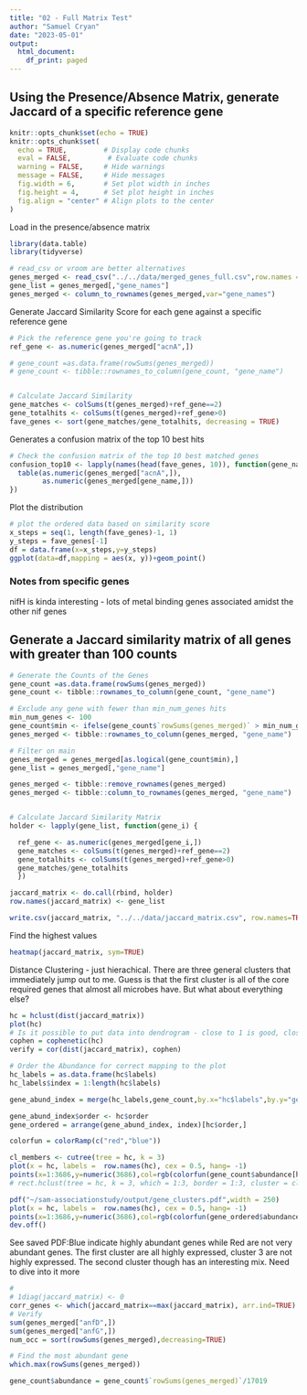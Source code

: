```yaml
---
title: "02 - Full Matrix Test"
author: "Samuel Cryan"
date: "2023-05-01"
output:
  html_document:
    df_print: paged
---
```


## Using the Presence/Absence Matrix, generate Jaccard of a specific reference gene

```r
knitr::opts_chunk$set(echo = TRUE)
knitr::opts_chunk$set(
  echo = TRUE,         # Display code chunks
  eval = FALSE,         # Evaluate code chunks
  warning = FALSE,     # Hide warnings
  message = FALSE,     # Hide messages
  fig.width = 6,       # Set plot width in inches
  fig.height = 4,      # Set plot height in inches
  fig.align = "center" # Align plots to the center
)

```


Load in the presence/absence matrix
```r
library(data.table)
library(tidyverse)

# read_csv or vroom are better alternatives
genes_merged <- read_csv("../../data/merged_genes_full.csv",row.names = 1, header= TRUE)
gene_list = genes_merged[,"gene_names"]
genes_merged <- column_to_rownames(genes_merged,var="gene_names")
```


Generate Jaccard Similarity Score for each gene against a specific reference gene
```r
# Pick the reference gene you're going to track
ref_gene <- as.numeric(genes_merged["acnA",])

# gene_count =as.data.frame(rowSums(genes_merged))
# gene_count <- tibble::rownames_to_column(gene_count, "gene_name")


# Calculate Jaccard Similarity
gene_matches <- colSums(t(genes_merged)+ref_gene==2)
gene_totalhits <- colSums(t(genes_merged)+ref_gene>0)
fave_genes <- sort(gene_matches/gene_totalhits, decreasing = TRUE)
```

Generates a confusion matrix of the top 10 best hits
```r
# Check the confusion matrix of the top 10 best matched genes
confusion_top10 <- lapply(names(head(fave_genes, 10)), function(gene_name){
  table(as.numeric(genes_merged["acnA",]), 
        as.numeric(genes_merged[gene_name,]))
})
```

Plot the distribution
``` r
# plot the ordered data based on similarity score
x_steps = seq(1, length(fave_genes)-1, 1)
y_steps = fave_genes[-1]
df = data.frame(x=x_steps,y=y_steps)
ggplot(data=df,mapping = aes(x, y))+geom_point()
```
### Notes from specific genes

nifH is kinda interesting - lots of metal binding genes associated amidst the other nif genes



## Generate a Jaccard similarity matrix of all genes with greater than 100 counts
```r
# Generate the Counts of the Genes
gene_count =as.data.frame(rowSums(genes_merged))
gene_count <- tibble::rownames_to_column(gene_count, "gene_name")

# Exclude any gene with fewer than min_num_genes hits
min_num_genes <- 100
gene_count$min <- ifelse(gene_count$`rowSums(genes_merged)` > min_num_genes, 1, 0)
genes_merged <- tibble::rownames_to_column(genes_merged, "gene_name")

# Filter on main
genes_merged = genes_merged[as.logical(gene_count$min),]
gene_list = genes_merged[,"gene_name"]

genes_merged <- tibble::remove_rownames(genes_merged)
genes_merged <- tibble::column_to_rownames(genes_merged, "gene_name")


# Calculate Jaccard Similarity Matrix
holder <- lapply(gene_list, function(gene_i) {

  ref_gene <- as.numeric(genes_merged[gene_i,])
  gene_matches <- colSums(t(genes_merged)+ref_gene==2)
  gene_totalhits <- colSums(t(genes_merged)+ref_gene>0)
  gene_matches/gene_totalhits
  })

jaccard_matrix <- do.call(rbind, holder)
row.names(jaccard_matrix) <- gene_list

write.csv(jaccard_matrix, "../../data/jaccard_matrix.csv", row.names=TRUE)
```
Find the highest values 
```r
heatmap(jaccard_matrix, sym=TRUE)
```
Distance Clustering - just hierachical. There are three general clusters that immediately jump out to me. Guess is that the first cluster is all of the core required genes that almost all microbes have. But what about everything else?


```r
hc = hclust(dist(jaccard_matrix))
plot(hc)
# Is it possible to put data into dendrogram - close to 1 is good, close to 0 is bad
cophen = cophenetic(hc)
verify = cor(dist(jaccard_matrix), cophen)
```

``` r
# Order the Abundance for correct mapping to the plot
hc_labels = as.data.frame(hc$labels)
hc_labels$index = 1:length(hc$labels)

gene_abund_index = merge(hc_labels,gene_count,by.x="hc$labels",by.y="gene_name")

gene_abund_index$order <- hc$order
gene_ordered = arrange(gene_abund_index, index)[hc$order,]
```

``` r
colorfun = colorRamp(c("red","blue"))

cl_members <- cutree(tree = hc, k = 3)
plot(x = hc, labels =  row.names(hc), cex = 0.5, hang= -1)
points(x=1:3686,y=numeric(3686),col=rgb(colorfun(gene_count$abundance[hc$order]), maxColorValue = 255))
# rect.hclust(tree = hc, k = 3, which = 1:3, border = 1:3, cluster = cl_members)

pdf("~/sam-associationstudy/output/gene_clusters.pdf",width = 250)
plot(x = hc, labels =  row.names(hc), cex = 0.5, hang= -1)
points(x=1:3686,y=numeric(3686),col=rgb(colorfun(gene_ordered$abundance), maxColorValue = 255))
dev.off()
```
See saved PDF:Blue indicate highly abundant genes while Red are not very abundant genes. The first cluster are all highly expressed, cluster 3 are not highly expressed. The second cluster though has an interesting mix. Need to dive into it more

```r
# 
# 1diag(jaccard_matrix) <- 0
corr_genes <- which(jaccard_matrix==max(jaccard_matrix), arr.ind=TRUE)
# Verify
sum(genes_merged["anfD",])
sum(genes_merged["anfG",])
num_occ = sort(rowSums(genes_merged),decreasing=TRUE)

# Find the most abundant gene
which.max(rowSums(genes_merged))
```

``` r
gene_count$abundance = gene_count$`rowSums(genes_merged)`/17019
```



``` r


```
